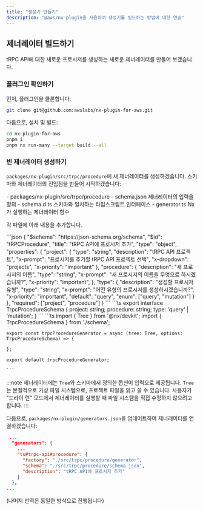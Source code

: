 ```yaml
---
title: "생성기 만들기"
description: "@aws/nx-plugin을 사용하여 생성기를 빌드하는 방법에 대한 연습"
---
```



## 제너레이터 빌드하기

tRPC API에 대한 새로운 프로시저를 생성하는 새로운 제너레이터를 만들어 보겠습니다.

### 플러그인 확인하기

먼저, 플러그인을 클론합니다:

```bash
git clone git@github.com:awslabs/nx-plugin-for-aws.git
```

다음으로, 설치 및 빌드:

```bash
cd nx-plugin-for-aws
pnpm i
pnpm nx run-many --target build --all
```

### 빈 제너레이터 생성하기

`packages/nx-plugin/src/trpc/procedure`에 새 제너레이터를 생성하겠습니다. 스키마와 제너레이터의 진입점을 만들어 시작하겠습니다:

<FileTree>
  - packages/nx-plugin/src/trpc/procedure
    - schema.json 제너레이터의 입력을 정의
    - schema.d.ts 스키마와 일치하는 타입스크립트 인터페이스
    - generator.ts Nx가 실행하는 제너레이터 함수
</FileTree>

각 파일에 아래 내용을 추가합니다.

<Tabs>
  <TabItem label="schema.json">
    ```json
    {
      "$schema": "https://json-schema.org/schema",
      "$id": "tRPCProcedure",
      "title": "tRPC API에 프로시저 추가",
      "type": "object",
      "properties": {
        "project": {
          "type": "string",
          "description": "tRPC API 프로젝트",
          "x-prompt": "프로시저를 추가할 tRPC API 프로젝트 선택",
          "x-dropdown": "projects",
          "x-priority": "important"
        },
        "procedure": {
          "description": "새 프로시저의 이름",
          "type": "string",
          "x-prompt": "새 프로시저의 이름을 무엇으로 하시겠습니까?",
          "x-priority": "important",
        },
        "type": {
          "description": "생성할 프로시저 유형",
          "type": "string",
          "x-prompt": "어떤 유형의 프로시저를 생성하시겠습니까?",
          "x-priority": "important",
          "default": "query",
          "enum": ["query", "mutation"]
        }
      },
      "required": ["project", "procedure"]
    }
    ```
  </TabItem>
  <TabItem label="schema.d.ts">
    ```ts
    export interface TrpcProcedureSchema {
      project: string;
      procedure: string;
      type: 'query' | 'mutation';
    }
    ```
  </TabItem>
  <TabItem label="generator.ts">
    ```ts
    import { Tree } from '@nx/devkit';
    import { TrpcProcedureSchema } from './schema';

    export const trpcProcedureGenerator = async (tree: Tree, options: TrpcProcedureSchema) => {

    };

    export default trpcProcedureGenerator;

    ```
  </TabItem>
</Tabs>

:::note
제너레이터에는 `Tree`와 스키마에서 정의한 옵션이 입력으로 제공됩니다. `Tree`는 본질적으로 가상 파일 시스템으로, 프로젝트 파일을 읽고 쓸 수 있습니다. 사용자가 "드라이 런" 모드에서 제너레이터를 실행할 때 파일 시스템을 직접 수정하지 않으려고 합니다.
:::

다음으로, `packages/nx-plugin/generators.json`을 업데이트하여 제너레이터를 연결하겠습니다:

```json
 ...
  "generators": {
    ...
    "ts#trpc-api#procedure": {
      "factory": "./src/trpc/procedure/generator",
      "schema": "./src/trpc/procedure/schema.json",
      "description": "tRPC API에 프로시저 추가"
    }
  },
...
```

(나머지 번역은 동일한 방식으로 진행됩니다)